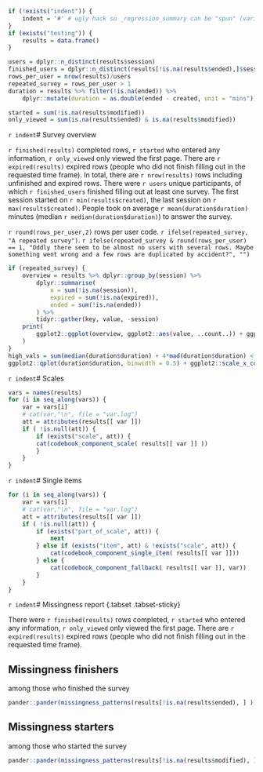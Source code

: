 ```r
if (!exists("indent")) {
	indent = '#' # ugly hack so _regression_summary can be "spun" (variables included via `r ` have to be available)
}
if (exists("testing")) {
	results = data.frame()
}

users = dplyr::n_distinct(results$session)
finished_users = dplyr::n_distinct(results[!is.na(results$ended),]$session)
rows_per_user = nrow(results)/users
repeated_survey = rows_per_user > 1
duration = results %>% filter(!is.na(ended)) %>% 
	dplyr::mutate(duration = as.double(ended - created, unit = "mins"))

started = sum(!is.na(results$modified))
only_viewed = sum(is.na(results$ended) & is.na(results$modified))
```

`r indent`# Survey overview

`r finished(results)` completed rows, `r started` who entered any information, `r only_viewed` only viewed the first page. There are `r expired(results)` expired rows (people who did not finish filling out in the requested time frame). In total, there are `r nrow(results)` rows including unfinished and expired rows. There were `r users` unique participants, of which `r finished_users` finished filling out at least one survey.
The first session started on `r min(results$created)`, the last session on `r max(results$created)`. People took on average `r mean(duration$duration)` minutes (median `r median(duration$duration)`) to answer the survey.

`r round(rows_per_user,2)` rows per user code. `r ifelse(repeated_survey, "A repeated survey")`. `r ifelse(repeated_survey & round(rows_per_user) == 1, "Oddly there seem to be almost no users with several rows. Maybe something went wrong and a few rows are duplicated by accident?", "")`

```r
if (repeated_survey) {
	overview = results %>% dplyr::group_by(session) %>% 
		dplyr::summarise(
			n = sum(!is.na(session)),
			expired = sum(!is.na(expired)),
			ended = sum(!is.na(ended))
		) %>% 
		tidyr::gather(key, value, -session)
	print(
		ggplot2::ggplot(overview, ggplot2::aes(value, ..count..)) + ggplot2::geom_bar() + ggplot2::facet_wrap(~ key, nrow = 1)
	)
}
high_vals = sum(median(duration$duration) + 4*mad(duration$duration) < duration$duration)
ggplot2::qplot(duration$duration, binwidth = 0.5) + ggplot2::scale_x_continuous(paste("Duration (in minutes), excluding", high_vals, "values above median + 4*MAD"), limits = c(NA, median(duration$duration) + 4*mad(duration$duration)))
```



`r indent`# Scales

```r
vars = names(results)
for (i in seq_along(vars)) {
	var = vars[i]
	# cat(var,"\n", file = "var.log")
	att = attributes(results[[ var ]])
	if ( !is.null(att)) {
		if (exists("scale", att)) {
		cat(codebook_component_scale( results[[ var ]] ))
		}
	}
}
```

`r indent`# Single items

```r
for (i in seq_along(vars)) {
	var = vars[i]
	# cat(var,"\n", file = "var.log")
	att = attributes(results[[ var ]])
	if ( !is.null(att)) {
		if (exists("part_of_scale", att)) {
			next
		} else if (exists("item", att) & !exists("scale", att)) {
			cat(codebook_component_single_item( results[[ var ]]))
		} else {
			cat(codebook_component_fallback( results[[ var ]], var))
		}
	}
}
```


`r indent`# Missingness report {.tabset .tabset-sticky}

There were `r finished(results)` rows completed, `r started` who entered any information, `r only_viewed` only viewed the first page. There are `r expired(results)` expired rows (people who did not finish filling out in the requested time frame). 

## Missingness finishers

among those who finished the survey
```r
pander::pander(missingness_patterns(results[!is.na(results$ended), ] ))
```


## Missingness starters
among those who started the survey
```r
pander::pander(missingness_patterns(results[!is.na(results$modified), ] ))
```

